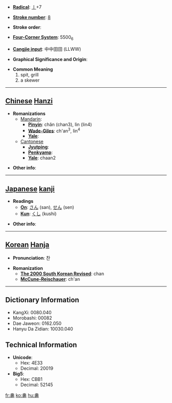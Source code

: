 * '''[[Wiktionary:Chinese radical index| Radical]]''': [[Wiktionary:Chinese radical index 丨|丨]]+7

* '''[[Wiktionary:Chinese total strokes index|Stroke number]]''': [[Wiktionary:Chinese total strokes index 8|8]]

* '''Stroke order''': 

* '''[[Wiktionary:Chinese four corner index|Four-Corner System]]''': 5500<sub>6</sub>

* '''[[Wiktionary:Chinese Cangjie index|Cangjie input]]''': 中中田田 (LLWW)

* '''Graphical Significance and Origin''': 

* '''Common Meaning'''
*#spit, grill
*# a skewer


----

== [[Chinese]] [[Hanzi]] ==

* '''Romanizations'''
** [[Mandarin]]:
*** '''[[Pinyin]]''': chǎn (chan3), lìn (lin4)
*** '''[[Wade-Giles]]''': ch'an<sup>3</sup>, lin<sup>4</sup>
*** '''[[Yale]]''': 
**[[Cantonese]]
***'''[[Jyutping]]''':
***'''[[Penkyamp]]''': 
***'''[[Yale]]''': chaan2

* '''Other info''': 

----

== [[Japanese]] [[kanji]] ==

* '''Readings'''
** '''[[On]]''': [[さん]] (san), [[せん]] (sen)
** '''[[Kun]]''': [[くし]] (kushi)

* '''Other info''':  

----

== [[Korean]] [[Hanja]] ==

* '''Pronunciation''': 찬

* '''Romanization'''
** '''[[The 2000 South Korean Revised Romanization|The 2000 South Korean Revised]]''': chan
** '''[[McCune-Reischauer]]''': ch'an

----

== Dictionary Information ==

* KangXi: 0080.040
* Morobashi: 00082
* Dae Jaweon: 0162.050
* Hanyu Da Zidian: 10030.040

== Technical Information ==

* '''Unicode''':
** Hex: 4E33
** Decimal: 20019
* '''Big5''':
** Hex: CBB1
** Decimal: 52145

[[fr:丳]]
[[ko:丳]]
[[hu:丳]]
